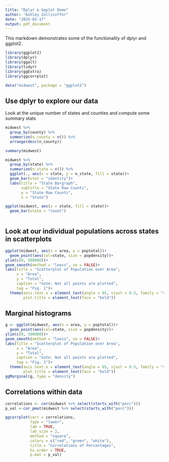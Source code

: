 ```yaml
---
title: "Dplyr & Ggplot Demo"
author: "Ashley Zollicoffer"
date: "2025-03-17"
output: pdf_document
---
```

This markdown demonstrates some of the functionality of dplyr and ggplot2. 

```r

library(ggplot2)
library(dplyr)
library(ggalt)
library(tidyr)
library(ggExtra)
library(ggcorrplot)

data("midwest", package = "ggplot2")
```

## Use dplyr to explore our data 
Look at the unique number of states and counties and compute some summary stats
```r
midwest %>%
  group_by(county) %>%
  summarize(n_county = n()) %>%
  arrange(desc(n_county))

summary(midwest)

midwest %>%
  group_by(state) %>%
  summarize(n_state = n()) %>%
  ggplot(., aes(x = state, y = n_state, fill = state))+
  geom_bar(stat = "identity")+
  labs(title = "State Bargraph",
       subtitle = "State Raw Counts",
       y = "State Raw Counts",
       x = "State")

ggplot(midwest, aes(x = state, fill = state))+
  geom_bar(state = "count")
  
```

## Look at our individual populations across states in scatterplots
```r
ggplot(midwest, aes(x = area, y = poptotal))+
  geom_point(aes(col=state, size = popdensity))+
ylim(c(0, 500000))+
geom_smooth(method = "loess", se = FALSE)+
labs(title = "Scatterplot of Population over Area",
     x = "Area",
     y = "Total",
     caption = "note: Not all points are plotted",
     tag = "Fig. 1")+
  theme(axis.text.x = element_text(angle = 65, vjust = 0.5, family = "serif"),
        plot.title = element_text(face = "bold"))
```

## Marginal histograms
```r
g <- ggplot(midwest, aes(x = area, y = poptotal))+
  geom_point(aes(col=state, size = popdensity))+
ylim(c(0, 500000))+
geom_smooth(method = "loess", se = FALSE)+
labs(title = "Scatterplot of Population over Area",
     x = "Area",
     y = "Total",
     caption = "note: Not all points are plotted",
     tag = "Fig. 1")+
  theme(axis.text.x = element_text(angle = 65, vjust = 0.5, family = "serif"),
        plot.title = element_text(face = "bold"))
ggMarginal(g, type = "density")

```

## Correlations within data

```r
correlations <- cor(midwest %>% select(starts_with("perc")))
p_val <-cor_pmat(midwest %>% select(starts_with("perc")))

ggcorrplot(corr = correlations, 
           type = "lower",
           lab = TRUE,
           lab_size = 2,
           method = "square",
           colors = c("red", "green", "white"),
           title = "Correlations of Percentages",
           hc.order = TRUE,
           p.mat = p_val)
```


